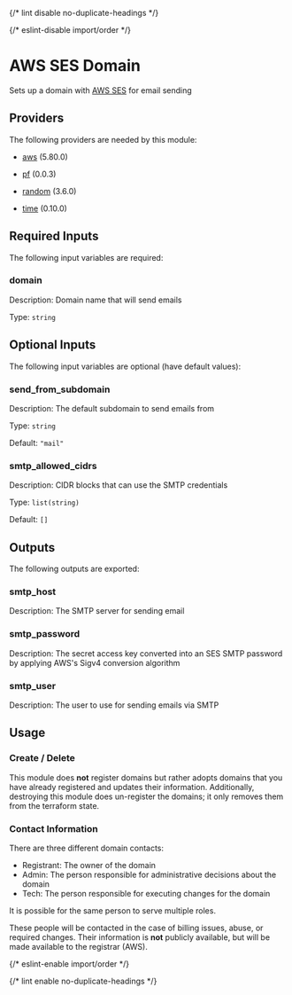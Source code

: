 
{/* lint disable no-duplicate-headings */}

{/* eslint-disable import/order */}

<ModuleHeader name="aws_ses_domain" sourceHref="https://github.com/Panfactum/stack/tree/__PANFACTUM_VERSION_MAIN__/packages/infrastructure/aws_ses_domain" status="stable" type="direct" />

# AWS SES Domain

Sets up a domain with [AWS SES](https://aws.amazon.com/ses/) for email sending

## Providers

The following providers are needed by this module:

* [aws](https://registry.terraform.io/providers/hashicorp/aws/5.80.0/docs) (5.80.0)

* [pf](https://registry.terraform.io/providers/panfactum/pf/0.0.3/docs) (0.0.3)

* [random](https://registry.terraform.io/providers/hashicorp/random/3.6.0/docs) (3.6.0)

* [time](https://registry.terraform.io/providers/hashicorp/time/0.10.0/docs) (0.10.0)

## Required Inputs

The following input variables are required:

### domain

Description: Domain name that will send emails

Type: `string`

## Optional Inputs

The following input variables are optional (have default values):

### send\_from\_subdomain

Description: The default subdomain to send emails from

Type: `string`

Default: `"mail"`

### smtp\_allowed\_cidrs

Description: CIDR blocks that can use the SMTP credentials

Type: `list(string)`

Default: `[]`

## Outputs

The following outputs are exported:

### smtp\_host

Description: The SMTP server for sending email

### smtp\_password

Description: The secret access key converted into an SES SMTP password by applying AWS's Sigv4 conversion algorithm

### smtp\_user

Description: The user to use for sending emails via SMTP

## Usage

### Create / Delete

This module does **not** register domains but rather adopts domains
that you have already registered and updates their information.
Additionally, destroying this module does un-register the domains;
it only removes them from the terraform state.

### Contact Information

There are three different domain contacts:

* Registrant: The owner of the domain
* Admin: The person responsible for administrative decisions about the domain
* Tech: The person responsible for executing changes for the domain

It is possible for the same person to serve multiple roles.

These people will be contacted in the case of billing issues, abuse, or required
changes. Their information is **not** publicly available, but will be made
available to the registrar (AWS).

{/* eslint-enable import/order */}

{/* lint enable no-duplicate-headings */}
